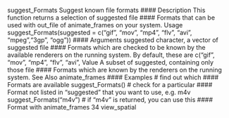 suggest_Formats Suggest known file formats
#### Description
This function returns a selection of suggested file #### Formats that can be used with out_file of
animate_frames on your system.
Usage
suggest_Formats(suggested = c("gif", "mov", "mp4", "flv", "avi", "mpeg","3gp", "ogg"))
#### Arguments 
suggested character, a vector of suggested file #### Formats which are checked to be known by
the available renderers on the running system. By default, these are c("gif", "mov", "mp4", "flv", "avi", Value
A subset of suggested, containing only those file #### Formats which are known by the renderers on the
running system.
See Also
animate_frames
#### Examples
# find out which #### Formats are available
suggest_Formats()
# check for a particular #### Format not listed in "suggested" that you want to use, e.g. m4v
suggest_Formats("m4v")
# if "m4v" is returned, you can use this #### Format with animate_frames
34 view_spatial
